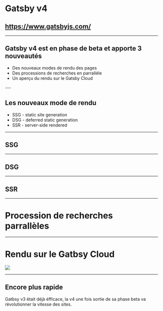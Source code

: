 

# Gatsby v4

## <https://www.gatsbyjs.com/>

---

## Gatsby v4 est en phase de beta et apporte 3 nouveautés

<ul>
  <Appear>
    <li>Des nouveaux modes de rendu des pages</li>
    <li>Des processions de recherches en parrallèle</li>
    <li>Un aperçu du rendu sur le Gatsby Cloud</li>
  </Appear>
</ul>
---

## Les nouveaux mode de rendu

<ul>
  <Appear>
    <li>SSG - static site generation</li>
    <li>DSG - deferred static generation</li>
    <li>SSR - server-side rendered</li>
  </Appear>
</ul>

---

## SSG

---

## DSG

---

## SSR

---


# Procession de recherches parrallèles

---


# Rendu sur le Gatbsy Cloud

<img src="https://res.cloudinary.com/practicaldev/image/fetch/s--j_2KzyRk--/c_limit%2Cf_auto%2Cfl_progressive%2Cq_auto%2Cw_880/https://dev-to-uploads.s3.amazonaws.com/uploads/articles/4r07oymd4scsvtpyvl8l.png" />

---

## Encore plus rapide

Gatbsy v3 était déjà éfficace, la v4 une fois sortie de sa phase beta va révolutionner la vitesse des sites.
